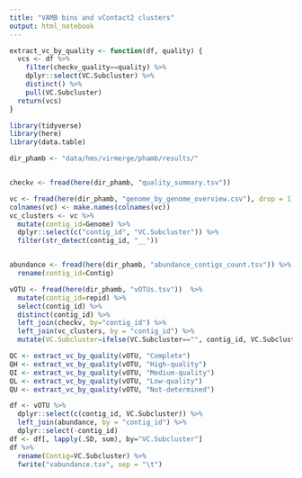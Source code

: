 ```yaml
---
title: "VAMB bins and vContact2 clusters"
output: html_notebook
---
```


```r
extract_vc_by_quality <- function(df, quality) {
  vcs <- df %>% 
    filter(checkv_quality==quality) %>% 
    dplyr::select(VC.Subcluster) %>% 
    distinct() %>% 
    pull(VC.Subcluster)
  return(vcs)
}
```


```r
library(tidyverse)
library(here)
library(data.table)

dir_phamb <- "data/hms/virmerge/phamb/results/"


checkv <- fread(here(dir_phamb, "quality_summary.tsv"))

vc <- fread(here(dir_phamb, "genome_by_genome_overview.csv"), drop = 1)
colnames(vc) <- make.names(colnames(vc))
vc_clusters <- vc %>% 
  mutate(contig_id=Genome) %>% 
  dplyr::select(c("contig_id", "VC.Subcluster")) %>% 
  filter(str_detect(contig_id, "__"))


abundance <- fread(here(dir_phamb, "abundance_contigs_count.tsv")) %>% 
  rename(contig_id=Contig)

vOTU <- fread(here(dir_phamb, "vOTUs.tsv"))  %>% 
  mutate(contig_id=repid) %>% 
  select(contig_id) %>% 
  distinct(contig_id) %>% 
  left_join(checkv, by="contig_id") %>% 
  left_join(vc_clusters, by = "contig_id") %>% 
  mutate(VC.Subcluster=ifelse(VC.Subcluster=="", contig_id, VC.Subcluster))

QC <- extract_vc_by_quality(vOTU, "Complete")
QH <- extract_vc_by_quality(vOTU, "High-quality")
QI <- extract_vc_by_quality(vOTU, "Medium-quality")
QL <- extract_vc_by_quality(vOTU, "Low-quality")
QU <- extract_vc_by_quality(vOTU, "Not-determined")

df <- vOTU %>% 
  dplyr::select(c(contig_id, VC.Subcluster)) %>% 
  left_join(abundance, by = "contig_id") %>% 
  dplyr::select(-contig_id)
df <- df[, lapply(.SD, sum), by="VC.Subcluster"]
df %>% 
  rename(Contig=VC.Subcluster) %>% 
  fwrite("vabundance.tsv", sep = "\t")
```

```r

```

